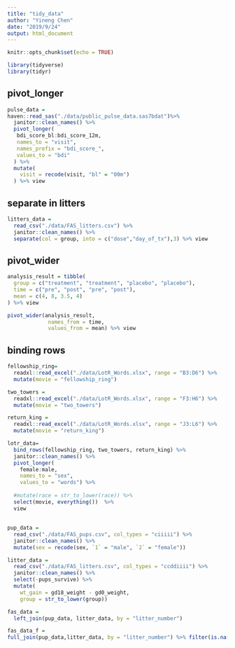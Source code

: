 ```yaml
---
title: "tidy_data"
author: "Yineng Chen"
date: "2019/9/24"
output: html_document
---
```


```r
knitr::opts_chunk$set(echo = TRUE)

library(tidyverse)
library(tidyr)
```

## pivot_longer
```r
pulse_data = 
haven::read_sas("./data/public_pulse_data.sas7bdat")%>%
  janitor::clean_names() %>% 
  pivot_longer(
   bdi_score_bl:bdi_score_12m,
   names_to = "visit",
   names_prefix = "bdi_score_",
   values_to = "bdi"
  ) %>% 
  mutate(
    visit = recode(visit, "bl" = "00m")
  ) %>% view
```

##  separate in litters

```r
litters_data =
  read_csv("./data/FAS_litters.csv") %>% 
  janitor::clean_names() %>% 
  separate(col = group, into = c("dose","day_of_tx"),3) %>% view
```

## pivot_wider

```r
analysis_result = tibble(
  group = c("treatment", "treatment", "placebo", "placebo"),
  time = c("pre", "post", "pre", "post"),
  mean = c(4, 8, 3.5, 4)
) %>% view

pivot_wider(analysis_result,
             names_from = time,
             values_from = mean) %>% view
```
## binding rows
```r
fellowship_ring= 
  readxl::read_excel("./data/LotR_Words.xlsx", range = "B3:D6") %>%
  mutate(movie = "fellowship_ring")

two_towers = 
  readxl::read_excel("./data/LotR_Words.xlsx", range = "F3:H6") %>%
  mutate(movie = "two_towers")

return_king = 
  readxl::read_excel("./data/LotR_Words.xlsx", range = "J3:L6") %>%
  mutate(movie = "return_king")

lotr_data=
  bind_rows(fellowship_ring, two_towers, return_king) %>% 
  janitor::clean_names() %>%
  pivot_longer(
    female:male,
    names_to = "sex", 
    values_to = "words") %>%
  
  #mutate(race = str_to_lower(race)) %>% 
  select(movie, everything())  %>% 
  view
```

##
```r
pup_data = 
  read_csv("./data/FAS_pups.csv", col_types = "ciiiii") %>%
  janitor::clean_names() %>%
  mutate(sex = recode(sex, `1` = "male", `2` = "female")) 

litter_data = 
  read_csv("./data/FAS_litters.csv", col_types = "ccddiiii") %>%
  janitor::clean_names() %>%
  select(-pups_survive) %>%
  mutate(
    wt_gain = gd18_weight - gd0_weight,
    group = str_to_lower(group))

fas_data = 
  left_join(pup_data, litter_data, by = "litter_number")

fas_data_f =
full_join(pup_data,litter_data, by = "litter_number") %>% filter(is.na(sex)) %>% view

```

